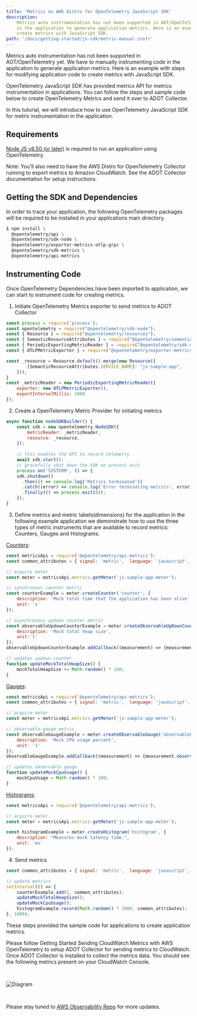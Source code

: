 ```yaml
---
title: 'Metrics on AWS Distro for OpenTelemetry JavaScript SDK'
description:
    Metrics auto instrumentation has not been supported in AOT/OpenTelemetry yet. We have to manually instrumenting code
    in the application to generate application metrics. Here is an example with steps for modifying application code to
    create metrics with JavaScript SDK.
path: '/docs/getting-started/js-sdk/metric-manual-instr'
---
```



Metrics auto instrumentation has not been supported in AOT/OpenTelemetry yet. We have to manually instrumenting code in the application to generate application metrics. Here is an example with steps for modifying application code to create metrics with JavaScript SDK.

OpenTelemetry JavaScript SDK has provided metrics API for metrics instrumentation in applications. You can follow the steps and sample code below to create OpenTelemetry Metrics and send it over to ADOT Collector.

In this tutorial, we will introduce how to use OpenTelemetry JavaScript SDK for metric instrumentation in the application.

<SectionSeparator />

## Requirements

[Node JS v8.50 (or later)](https://nodejs.org/en/download/) is required to run an application using OpenTelemetry.

Note: You’ll also need to have the AWS Distro for OpenTelemetry Collector running to export metrics to Amazon CloudWatch.
See the ADOT Collector documentation for setup instructions.

<SectionSeparator />

## Getting the SDK and Dependencies

In order to trace your application, the following OpenTelemetry packages will be required to be installed in your applications main directory.

```bash lineNumbers=true
$ npm install \
  @opentelemetry/api \
  @opentelemetry/sdk-node \
  @opentelemetry/exporter-metrics-otlp-grpc \
  @opentelemetry/sdk-metrics \
  @opentelemetry/api-metrics
```

## Instrumenting Code
Once OpenTelemetry Dependencies have been imported to application, we can start to instrument code for creating metrics.

1. Initiate OpenTelemetry Metrics exporter to send metrics to ADOT Collector
```javascript lineNumbers=true
const process = require('process');
const opentelemetry = require("@opentelemetry/sdk-node");
const { Resource } = require("@opentelemetry/resources");
const { SemanticResourceAttributes } = require("@opentelemetry/semantic-conventions");
const { PeriodicExportingMetricReader } = require("@opentelemetry/sdk-metrics");
const { OTLPMetricExporter } = require("@opentelemetry/exporter-metrics-otlp-grpc");

const _resource = Resource.default().merge(new Resource({
        [SemanticResourceAttributes.SERVICE_NAME]: "js-sample-app",
    }));
}
const _metricReader = new PeriodicExportingMetricReader({
    exporter: new OTLPMetricExporter(),
    exportIntervalMillis: 1000
});
```

2. Create a OpenTelemetry Metric Provider for initiating metrics
```javascript lineNumbers=true
async function nodeSDKBuilder() {
    const sdk = new opentelemetry.NodeSDK({
        metricReader: _metricReader,
        resource: _resource,
    });
    
    // this enables the API to record telemetry
    await sdk.start(); 
    // gracefully shut down the SDK on process exit
    process.on('SIGTERM', () => {
    sdk.shutdown()
      .then(() => console.log('Metrics terminated'))
      .catch((error) => console.log('Error terminating metrics', error))
      .finally(() => process.exit(0));
    });
}
```

3. Define metrics and metric labels(dimensions) for the application
In the following example application we demonstrate how to use the three types of metric instruments that
are available to record metrics: Counters, Gauges and Histograms.

[Counters](https://opentelemetry.io/docs/reference/specification/metrics/api/#counter):
```JavaScript
const metricsApi = require('@opentelemetry/api-metrics');
const common_attributes = { signal: 'metric',  language: 'javascript', metricType: 'random' };

// acquire meter 
const meter = metricsApi.metrics.getMeter('js-sample-app-meter');

// synchronous counter metric
const counterExample = meter.createCounter('counter', {
    description: 'Mock total time that the application has been alive',
    unit: 's'
});

// asynchronous updown counter metric
const observableUpdownCounterExample = meter.createObservableUpDownCounter('updownCounter', {
    description: 'Mock total heap size',
    unit:'1'
});
observableUpdownCounterExample.addCallback((measurement) => {measurement.observe(mockTotalHeapSize, common_attributes)});

// updates updown counter
function updateMockTotalHeapSize() {
    mockTotalHeapSize += Math.random() * 100;
}
```

[Gauges](https://opentelemetry.io/docs/reference/specification/metrics/api/#asynchronous-gauge):
```JavaScript
const metricsApi = require('@opentelemetry/api-metrics');
const common_attributes = { signal: 'metric',  language: 'javascript', metricType: 'random' };

// acquire meter 
const meter = metricsApi.metrics.getMeter('js-sample-app-meter');

// observable gauge metric
const observableGaugeExample = meter.createObservableGauge('observableGauge', {
    description: 'Mock CPU usage percent',
    unit: '1'
});
observableGaugeExample.addCallback((measurement) => {measurement.observe(mockCpuUsage, common_attributes)});

// updates observable gauge
function updateMockCpuUsage() {
    mockCpuUsage = Math.random() * 100;
}
```

[Histograms](https://opentelemetry.io/docs/reference/specification/metrics/api/#histogram):
```JavaScript
const metricsApi = require('@opentelemetry/api-metrics');

// acquire meter 
const meter = metricsApi.metrics.getMeter('js-sample-app-meter');

const histogramExample = meter.createHistogram('histogram', {
    description: "Measures mock latency time.",
    unit: 'ms'
});
```

4. Send metrics
```JavaScript
const common_attributes = { signal: 'metric',  language: 'javascript', metricType: 'random' };

// update metrics
setInterval(() => {
    counterExample.add(1, common_attributes);
    updateMockTotalHeapSize();
    updateMockCpuUsage();
    histogramExample.record(Math.random() * 1000, common_attributes);
}, 1000);
```

These steps provided the sample code for applications to create application metrics.

Please follow <Link to="/docs/getting-started/cloudwatch-metrics">Getting Started Sending CloudWatch Metrics with AWS OpenTelemetry</Link>
 to setup ADOT Collector for sending metrics to CloudWatch. Once ADOT Collector is installed to collect the metrics data.
 You should see the following metrics present on your CloudWatch Console.

<img src={img2} alt="Diagram" style="margin: 30px 0;" />

Please stay tuned to [AWS Observability Repo](https://github.com/aws-observability) for more updates.